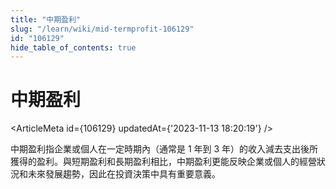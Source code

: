 ```yaml
---
title: "中期盈利"
slug: "/learn/wiki/mid-termprofit-106129"
id: "106129"
hide_table_of_contents: true
---
```



# 中期盈利

<ArticleMeta id={106129} updatedAt={'2023-11-13 18:20:19'} />
<div className='border-solid border-b border-t-0 my-4 border-[var(--ifm-color-gray-300)]' />

中期盈利指企業或個人在一定時期內（通常是 1 年到 3 年）的收入減去支出後所獲得的盈利。與短期盈利和長期盈利相比，中期盈利更能反映企業或個人的經營狀況和未來發展趨勢，因此在投資決策中具有重要意義。
